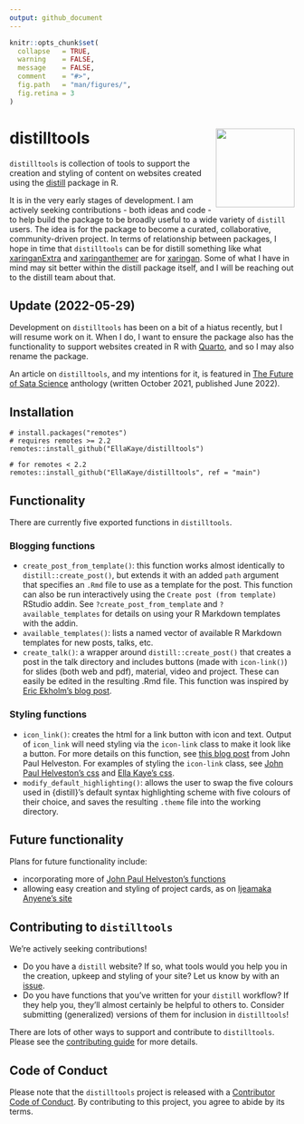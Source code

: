 ```yaml
---
output: github_document
---
```


<!-- README.md is generated from README.Rmd. Please edit that file -->

```r
knitr::opts_chunk$set(
  collapse   = TRUE,
  warning    = FALSE,
  message    = FALSE,
  comment    = "#>",
  fig.path   = "man/figures/",
  fig.retina = 3
)
```

# distilltools <a href="https://github.com/EllaKaye/distilltools"><img src='man/figures/logo.png' align="right" height="139" /></a>

<!-- badges: start -->

<!-- badges: end -->

`distilltools` is collection of tools to support the creation and styling of content on websites created using the [distill](https://rstudio.github.io/distill/) package in R.

It is in the very early stages of development. I am actively seeking contributions - both ideas and code - to help build the package to be broadly useful to a wide variety of `distill` users. The idea is for the package to become a curated, collaborative, community-driven project. In terms of relationship between packages, I hope in time that `distilltools` can be for distill something like what [xaringanExtra](https://pkg.garrickadenbuie.com/xaringanExtra/#/) and [xaringanthemer](https://pkg.garrickadenbuie.com/xaringanthemer/) are for [xaringan](https://github.com/yihui/xaringan). Some of what I have in mind may sit better within the distill package itself, and I will be reaching out to the distill team about that.

## Update (2022-05-29)

Development on `distilltools` has been on a bit of a hiatus recently, but I will resume work on it. When I do, I want to ensure the package also has the functionality to support websites created in R with [Quarto](https://quarto.org), and so I may also rename the package.

An article on `distilltools`, and my intentions for it, is featured in [The Future of Sata Science](http://datasciencebydesign.org/book) anthology (written October 2021, published June 2022).

## Installation

```
# install.packages("remotes")
# requires remotes >= 2.2
remotes::install_github("EllaKaye/distilltools")

# for remotes < 2.2
remotes::install_github("EllaKaye/distilltools", ref = "main")
```

## Functionality

There are currently five exported functions in `distilltools`.

### Blogging functions

- `create_post_from_template()`: this function works almost identically to `distill::create_post()`, but extends it with an added `path` argument that specifies an `.Rmd` file to use as a template for the post. This function can also be run interactively using the `Create post (from template)` RStudio addin. See `?create_post_from_template` and `?available_templates` for details on using your R Markdown templates with the addin.
- `available_templates()`: lists a named vector of available R Markdown templates for new posts, talks, etc.
- `create_talk()`: a wrapper around `distill::create_post()` that creates a post in the talk directory and includes buttons (made with `icon-link()`) for slides (both web and pdf), material, video and project. These can easily be edited in the resulting .Rmd file. This function was inspired by [Eric Ekholm's blog post](https://www.ericekholm.com/posts/2021-04-02-personalizing-the-distill-template/).

### Styling functions

- `icon_link()`: creates the html for a link button with icon and text. Output of `icon_link` will need styling via the `icon-link` class to make it look like a button. For more details on this function, see [this blog post](https://www.jhelvy.com/posts/2021-03-25-customizing-distill-with-htmltools-and-css/#link-buttons-with-icons-text) from John Paul Helveston. For examples of styling the `icon-link` class, see [John Paul Helveston's css](https://github.com/jhelvy/jhelvy.com/blob/master/css/jhelvy.css) and [Ella Kaye's css](https://github.com/EllaKaye/ellakaye-distill/blob/main/ek_theme.css).
- `modify_default_highlighting()`: allows the user to swap the five colours used in {distill}'s default syntax highlighting scheme with five colours of their choice, and saves the resulting `.theme` file into the working directory.

## Future functionality

Plans for future functionality include:

- incorporating more of [John Paul Helveston's functions](https://github.com/jhelvy/jhelvy.com/blob/master/R/functions.R)
- allowing easy creation and styling of project cards, as on [Ijeamaka Anyene's site](https://ijeamaka-anyene.netlify.app/projects.html)

## Contributing to `distilltools`

We're actively seeking contributions!

- Do you have a `distill` website? If so, what tools would you help you in the creation, upkeep and styling of your site? Let us know by with an [issue](https://github.com/EllaKaye/distilltools/issues).
- Do you have functions that you've written for your `distill` workflow? If they help you, they'll almost certainly be helpful to others to. Consider submitting (generalized) versions of them for inclusion in `distilltools`!

There are lots of other ways to support and contribute to `distilltools`. Please see the [contributing guide](.github/CONTRIBUTING.md) for more details.

## Code of Conduct

Please note that the `distilltools` project is released with a [Contributor Code of Conduct](.github/CODE_OF_CONDUCT.md). By contributing to this project, you agree to abide by its terms.
